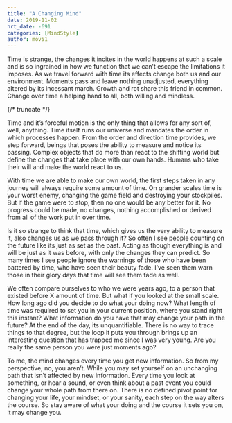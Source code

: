 ```yaml
---
title: "A Changing Mind"
date: 2019-11-02
hrt_date: -691
categories: [MindStyle]
author: mov51
---
```


Time is strange, the changes it incites in the world happens at such a scale and is so ingrained in how we function that we can’t escape the limitations it imposes. As we travel forward with time its effects change both us and our environment. Moments pass and leave nothing unadjusted, everything altered by its incessant march. Growth and rot share this friend in common. Change over time a helping hand to all, both willing and mindless.

{/* truncate */}

Time and it’s forceful motion is the only thing that allows for any sort of, well, anything. Time itself runs our universe and mandates the order in which processes happen. From the order and direction time provides, we step forward, beings that poses the ability to measure and notice its passing. Complex objects that do more than react to the shifting world but define the changes that take place with our own hands. Humans who take their will and make the world react to us.

With time we are able to make our own world, the first steps taken in any journey will always require some amount of time. On grander scales time is your worst enemy, changing the game field and destroying your stockpiles. But if the game were to stop, then no one would be any better for it. No progress could be made, no changes, nothing accomplished or derived from all of the work put in over time.

Is it so strange to think that time, which gives us the very ability to measure it, also changes us as we pass through it? So often I see people counting on the future like its just as set as the past. Acting as though everything is and will be just as it was before, with only the changes they can predict. So many times I see people ignore the warnings of those who have been battered by time, who have seen their beauty fade. I’ve seen them warn those in their glory days that time will see them fade as well.

We often compare ourselves to who we were years ago, to a person that existed before X amount of time. But what if you looked at the small scale. How long ago did you decide to do what your doing now? What length of time was required to set you in your current position, where you stand right this instant? What information do you have that may change your path in the future? At the end of the day, its unquantifiable. There is no way to trace things to that degree, but the loop it puts you through brings up an interesting question that has trapped me since I was very young. Are you really the same person you were just moments ago?

To me, the mind changes every time you get new information. So from my perspective, no, you aren’t. While you may set yourself on an unchanging path that isn’t affected by new information. Every time you look at something, or hear a sound, or even think about a past event you could change your whole path from there on. There is no defined pivot point for changing your life, your mindset, or your sanity, each step on the way alters the course. So stay aware of what your doing and the course it sets you on, it may change you.
